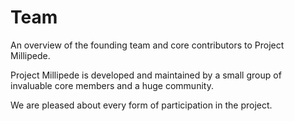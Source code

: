 
# Team

<p class="description">An overview of the founding team and core contributors to Project Millipede.</p>

Project Millipede is developed and maintained by a small group of invaluable core members and a huge community.

<WrappedByExample />

We are pleased about every form of participation in the project.

